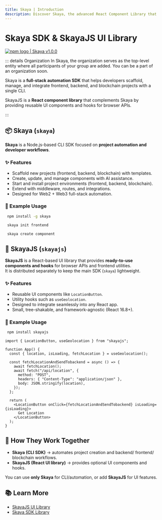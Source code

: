 ```yaml
---
title: Skaya | Introduction
description: Discover Skaya, the advanced React Component Library that supercharges your apps by exposing browser Navigator APIs as beautiful, themed components and intuitive hooks.
---
```


# Skaya SDK & SkayaJS UI Library

<div
  style={{
    display: "flex",
    alignItems: "center",
    borderRadius: "4px",
    height: "20px",
    border: "2px solid red",
    padding: "1rem",
  }}
>
  <a
    href="https://www.npmjs.com/package/skaya"
    target="_blank"
    style={{
      display: "flex",
      alignItems: "center",
      gap: "0.5rem",
      color: "#cb3837",
      textDecoration: "none",
      fontWeight: "bold",
    }}
  >
    <img
      src="/logo/npm-logo-red.png"
      alt="npm logo"
      style={{ height: "12px" }}
    />
    <span>| Skaya v1.0.0</span>
  </a>
</div>

::: details Organization
In Skaya, the organization serves as the top-level entity where all participants of your group are added. You can be a part of an organization soon.

Skaya is a **full-stack automation SDK** that helps developers scaffold, manage, and integrate frontend, backend, and blockchain projects with a single CLI.

SkayaJS is a **React component library** that complements Skaya by providing reusable UI components and hooks for browser APIs.

:::

## 📦 Skaya (`skaya`)

**Skaya** is a Node.js-based CLI SDK focused on **project automation and developer workflows**.

### ✨ Features

- Scaffold new projects (frontend, backend, blockchain) with templates.
- Create, update, and manage components with AI assistance.
- Start and install project environments (frontend, backend, blockchain).
- Extend with middleware, routes, and integrations.
- Designed for Web2 + Web3 full-stack automation.

### 🚀 Example Usage

```bash
 npm install -g skaya
```

```bash
 skaya init frontend
```

```bash
 skaya create component
```

## 🎨 SkayaJS (`skayajs`)

**SkayaJS** is a React-based UI library that provides **ready-to-use components and hooks** for browser APIs and frontend utilities.  
It is distributed separately to keep the main SDK (`skaya`) lightweight.

### ✨ Features

- Reusable UI components like `LocationButton`.
- Utility hooks such as `useGeolocation`.
- Designed to integrate seamlessly into any React app.
- Small, tree-shakable, and framework-agnostic (React 16.8+).

### 🚀 Example Usage

```bash
 npm install skayajs 
```

```tsx
import { LocationButton, useGeolocation } from "skayajs";

function App() {
  const { location, isLoading, fetchLocation } = useGeolocation();

  const fetchLocationAndSendTobackend = async () => {
    await fetchLocation();
    await fetch("/api/location", {
      method: "POST",
      headers: { "Content-Type": "application/json" },
      body: JSON.stringify(location),
    });
  };

  return (
    <LocationButton onClick={fetchLocationAndSendTobackend} isLoading={isLoading}>
      Get Location
    </LocationButton>
  );
}

```

## 🔗 How They Work Together

- **Skaya (CLI SDK)** → automates project creation and backend/ frontend/ blockchain workflows.
- **SkayaJS (React UI library)** → provides optional UI components and hooks.

You can use **only Skaya** for CLI/automation, or add **SkayaJS** for UI features.

## 📚 Learn More

- [SkayaJS UI Library](/guide/React-sdk/introduction.html)
- [Skaya SDK Library](/guide/Cli-sdk/Introduction.html)
